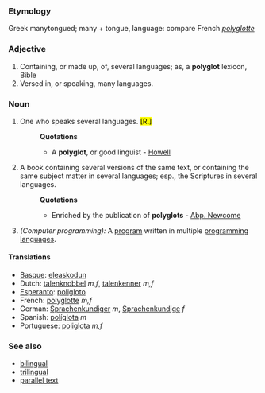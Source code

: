 ===Etymology===
Greek  manytongued;  many + tongue, language: compare French ''[[polyglotte]]''
===Adjective===
#Containing, or made up, of, several languages; as, a '''polyglot''' lexicon, Bible
#Versed in, or speaking, many languages.
===Noun===
#One who speaks several languages.</def> <mark>[R.]</mark> 
#:'''Quotations'''
#:*A '''polyglot''', or good linguist - [[Howell]]
#A book containing several versions of the same text, or containing the same subject matter in several languages; esp., the Scriptures in several languages.
#:'''Quotations'''
#:*Enriched by the publication of '''polyglots''' - [[Abp. Newcome]]
#''(Computer programming):'' A [[program]] written in multiple [[programming language]]s.
====Translations====
*[[Basque]]: [[eleaskodun]]
*Dutch: [[talenknobbel]] ''m,f'', [[talenkenner]] ''m,f''
*[[Esperanto]]: [[poligloto]]
*French: [[polyglotte]] ''m,f''
*German: [[Sprachenkundiger]] ''m'', [[Sprachenkundige]] ''f''
*Spanish: [[políglota]] ''m''
*Portuguese: [[poliglota]] ''m,f''
===See also===
*[[bilingual]]
*[[trilingual]]
*[[parallel text]]